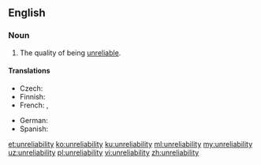 ==English==

===Noun===
{{en-noun|~|unreliabilities}}

# The quality of being [[unreliable]].

====Translations====
{{trans-top|the quality of being unreliable}}
* Czech: {{t|cs|nespolehlivost|f}}
* Finnish: {{t|fi|epäluotettavuus}}
* French: {{t|fr|manque de sérieux|m}}, {{t|fr|manque de fiabilité|m}}
{{trans-mid}}
* German: {{t+|de|Unzuverlässigkeit|f}}
* Spanish: {{t+|es|inseguridad|f}}
{{trans-bottom}}

[[et:unreliability]]
[[ko:unreliability]]
[[ku:unreliability]]
[[ml:unreliability]]
[[my:unreliability]]
[[uz:unreliability]]
[[pl:unreliability]]
[[vi:unreliability]]
[[zh:unreliability]]